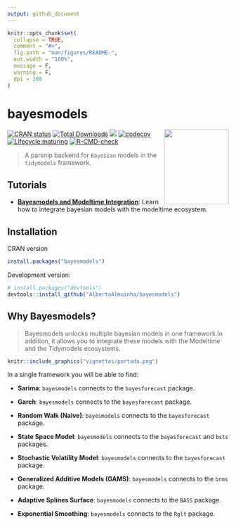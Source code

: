 ```yaml
---
output: github_document
---
```


<!-- README.md is generated from README.Rmd. Please edit that file -->

```r
knitr::opts_chunk$set(
  collapse = TRUE,
  comment = "#>",
  fig.path = "man/figures/README-",
  out.width = "100%",
  message = F,
  warning = F,
  dpi = 200
)
```

# bayesmodels

<img src="vignettes/logo-bayesmodels.png" width="147" height="170" align="right" />

<!-- badges: start -->
[![CRAN status](https://www.r-pkg.org/badges/version/bayesmodels)](https://CRAN.R-project.org/package=bayesmodels)
[![Total Downloads](http://cranlogs.r-pkg.org/badges/grand-total/bayesmodels?color=brightgreen)](https://cran.r-project.org/package=bayesmodels)
![](http://cranlogs.r-pkg.org/badges/bayesmodels?color=brightgreen)
[![codecov](https://codecov.io/gh/AlbertoAlmuinha/bayesmodels/branch/master/graph/badge.svg?token=0OXB8WLRJX)](https://codecov.io/gh/AlbertoAlmuinha/bayesmodels)
[![Lifecycle:maturing](https://img.shields.io/badge/lifecycle-maturing-blue.svg)](https://lifecycle.r-lib.org/articles/stages.html#maturing)
[![R-CMD-check](https://github.com/AlbertoAlmuinha/bayesmodels/workflows/R-CMD-check/badge.svg)](https://github.com/AlbertoAlmuinha/bayesmodels/actions)
<!-- badges: end -->

> A parsnip backend for `Bayesian` models in the `tidymodels` framework. 

## Tutorials

- [__Bayesmodels and Modeltime Integration__](https://albertoalmuinha.github.io/bayesmodels/articles/modeltime-integration.html): Learn how to integrate bayesian models with the modeltime ecosystem.

## Installation

CRAN version 

``` r
install.packages("bayesmodels")
```

Development version:

``` r
# install.packages("devtools")
devtools::install_github("AlbertoAlmuinha/bayesmodels")
```

## Why Bayesmodels?

> Bayesmodels unlocks multiple bayesian models in one framework.In addition, it allows you to integrate these models with the Modeltime and the Tidymodels ecosystems.

```r
knitr::include_graphics("vignettes/portada.png")
```

In a single framework you will be able to find:

- __Sarima__: `bayesmodels` connects to the `bayesforecast` package.

- __Garch__: `bayesmodels` connects to the `bayesforecast` package.

- __Random Walk (Naive)__: `bayesmodels` connects to the `bayesforecast` package.

- __State Space Model__: `bayesmodels` connects to the `bayesforecast` and `bsts` packages.

- __Stochastic Volatility Model__: `bayesmodels` connects to the `bayesforecast` package.

- __Generalized Additive Models (GAMS)__: `bayesmodels` connects to the `brms` package.

- __Adaptive Splines Surface__: `bayesmodels` connects to the `BASS` package.

- __Exponential Smoothing__: `bayesmodels` connects to the `Rglt` package.

